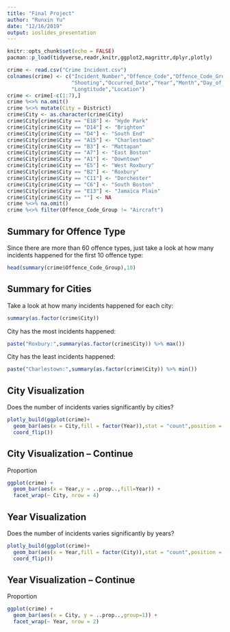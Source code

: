```yaml
---
title: "Final Project"
author: "Runxin Yu"
date: "12/16/2019"
output: ioslides_presentation
---
```


```r
knitr::opts_chunk$set(echo = FALSE)
pacman::p_load(tidyverse,readr,knitr,ggplot2,magrittr,dplyr,plotly)
```

```r
crime <- read.csv("Crime Incident.csv")
colnames(crime) <- c("Incident_Number","Offence_Code","Offence_Code_Group","Description","District","Area",
                     "Shooting","Occurred_Date","Year","Month","Day_of_Week","Hour","UCR_Part","Street","Latitude",
                     "Longtitude","Location")
crime <- crime[-c(1:7),]
crime %<>% na.omit()
crime %<>% mutate(City = District)
crime$City <- as.character(crime$City)
crime$City[crime$City == "E18"] <- "Hyde Park"
crime$City[crime$City == "D14"] <- "Brighton"
crime$City[crime$City == "D4"] <- "South End"
crime$City[crime$City == "A15"] <- "Charlestown"
crime$City[crime$City == "B3"] <- "Mattapan"
crime$City[crime$City == "A7"] <- "East Boston"
crime$City[crime$City == "A1"] <- "Downtown"
crime$City[crime$City == "E5"] <- "West Roxbury"
crime$City[crime$City == "B2"] <- "Roxbury"
crime$City[crime$City == "C11"] <- "Dorchester"
crime$City[crime$City == "C6"] <- "South Boston"
crime$City[crime$City == "E13"] <- "Jamaica Plain"
crime$City[crime$City == ""] <- NA
crime %<>% na.omit()
crime %<>% filter(Offence_Code_Group != "Aircraft")
```

## Summary for Offence Type

Since there are more than 60 offence types, just take a look at how many incidents happened for the first 10 offence type:
```r
head(summary(crime$Offence_Code_Group),10)
```

## Summary for Cities

Take a look at how many incidents happened for each city:
```r
summary(as.factor(crime$City))
```
City has the most incidents happened:
```r
paste("Roxbury:",summary(as.factor(crime$City)) %>% max())
```
City has the least incidents happened:
```r
paste("Charlestown:",summary(as.factor(crime$City)) %>% min())
```

## City Visualization

Does the number of incidents varies significantly by cities?
```r
plotly_build(ggplot(crime)+
  geom_bar(aes(x = City,fill = factor(Year)),stat = "count",position = "dodge")+
  coord_flip())
```

## City Visualization -- Continue

Proportion
```r
ggplot(crime) + 
  geom_bar(aes(x = Year,y = ..prop..,fill=Year)) + 
  facet_wrap(~ City, nrow = 4)
```

## Year Visualization

Does the number of incidents varies significantly by years?
```r
plotly_build(ggplot(crime)+
  geom_bar(aes(x = Year,fill = factor(City)),stat = "count",position = "dodge")+
  coord_flip())
```

## Year Visualization -- Continue

Proportion
```r
ggplot(crime) + 
  geom_bar(aes(x = City, y = ..prop..,group=1)) + 
  facet_wrap(~ Year, nrow = 2)
```





